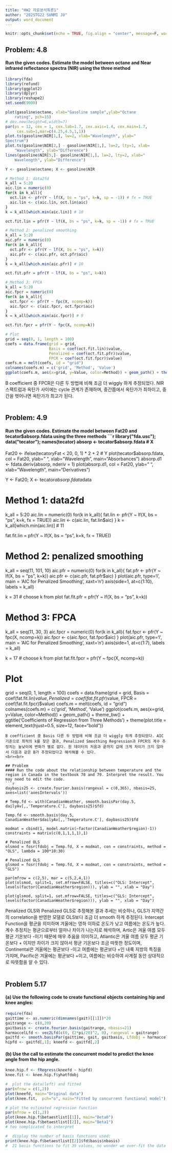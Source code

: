 ```yaml
---
title: "HW2 자료분석특론1"
author: "202STG22 SUNMI JU"
output: word_document
---
```


```r
knitr::opts_chunk$set(echo = TRUE, fig.align = "center", message=F, warning=F, fig.height = 4.5, fig.width = 6) 
```

## Problem: 4.8
#### Run the given codes. Estimate the model between octane and Near infrared reflectance spectra (NIR) using the three method
```r
library(fda)
library(refund)
library(ggplot2)
library(dplyr)
library(reshape2)
set.seed(9000)

plot(gasoline$octane, xlab="Gasoline sample",ylab="Octane
    rating", pch=15)
# dev.new(height=6,width=7)
par(ps = 12, cex = 1, cex.lab=1.7, cex.axis=1.4, cex.main=1.7,
     cex.sub=1,mar=c(4.25,4.5,1,1))
plot.ts(gasoline$NIR[1,], lw=2, xlab="Wavelength", ylab="
Spectrum")
plot.ts(gasoline$NIR[2,] - gasoline$NIR[1,], lw=2, lty=1, xlab=
    "Wavelength", ylab="Difference")
lines(gasoline$NIR[5,]- gasoline$NIR[1,], lw=2, lty=2, xlab="
    Wavelength", ylab="Difference")

Y <- gasoline$octane; X <- gasoline$NIR

# Method 1: data2fd
k_all = 5:20
aic.lin = numeric(0)
for(k in k_all){
  oct.lin <- pfr(Y ~ lf(X, bs = "ps", k=k, sp = -1)) # fx = TRUE
  aic.lin <- c(aic.lin, oct.lin$aic)
}
k = k_all[which.min(aic.lin)] # 10

oct.fit.lin = pfr(Y ~ lf(X, bs = "ps", k=k, sp = -1)) # fx = TRUE

# Method 2: penalized smoothing
k_all = 5:20
aic.pfr = numeric(0)
for(k in k_all){
  oct.pfr <- pfr(Y ~ lf(X, bs = "ps", k=k))
  aic.pfr <- c(aic.pfr, oct.pfr$aic)
}
k = k_all[which.min(aic.pfr)] # 10

oct.fit.pfr = pfr(Y ~ lf(X, bs = "ps", k=k))

# Method 3: FPCA
k_all = 5:20
aic.fpcr = numeric(0)
for(k in k_all){
  oct.fpcr <- pfr(Y ~ fpc(X, ncomp=k))
  aic.fpcr <- c(aic.fpcr, oct.fpcr$aic)
}
k = k_all[which.min(aic.fpcr)] # 9

oct.fit.fpcr = pfr(Y ~ fpc(X, ncomp=k)) 

# Plot
grid = seq(0, 1, length = 100)
coefs = data.frame(grid = grid,
                   Basis = coef(oct.fit.lin)$value,
                   Penalized = coef(oct.fit.pfr)$value,
                   FPCR = coef(oct.fit.fpcr)$value)
coefs.m = melt(coefs, id = "grid")
colnames(coefs.m) = c('grid', 'Method', 'Value')
ggplot(coefs.m, aes(x=grid, y=Value, color=Method)) + geom_path() + theme_bw() + ggtitle('Coefficients of Regression from Three Methods') + theme(plot.title = element_text(hjust=0.5, size=12, face="bold"))
```
B coefficient 중 FPCR은 다른 두 방법에 비해 조금 더 wiggly 하게 추정되었다. NIR 스팩트럼과 옥탄가 사이에는 cycle 관계가 존재하며, 중간쯤에서 옥탄가가 최하이고, 중간을 벗어나면 옥탄가가 최고가 된다.
<br><br>

## Problem: 4.9
#### Run the given codes. Estimate the model between Fat20 and tecator$absorp.fdata using the three methods
```r
library("fda.usc");  data("tecator");  names(tecator)
absorp <- tecator$absorp.fdata # X
Fat20 <- ifelse(tecator$y$Fat < 20, 0, 1) * 2 + 2 # Y
plot(tecator$absorp.fdata, col = Fat20, ylab=" ",
xlab="Wavelength", main="Absorbances")
absorp.d1 <- fdata.deriv(absorp, nderiv = 1)
plot(absorp.d1, col = Fat20, ylab=" ",
xlab="Wavelength", main="Derivatives")

Y <- Fat20; X <- tecator$absorp.fdata$data

# Method 1: data2fd
k_all = 5:20
aic.lin = numeric(0)
for(k in k_all){
  fat.lin <- pfr(Y ~ lf(X, bs = "ps", k=k, fx = TRUE))
  aic.lin <- c(aic.lin, fat.lin$aic)
}
k = k_all[which.min(aic.lin)] # 11

fat.fit.lin = pfr(Y ~ lf(X, bs = "ps", k=k, fx = TRUE))

# Method 2: penalized smoothing
k_all = seq(11, 101, 10)
aic.pfr = numeric(0)
for(k in k_all){
  fat.pfr <- pfr(Y ~ lf(X, bs = "ps", k=k))
  aic.pfr <- c(aic.pfr, fat.pfr$aic)
}
plot(aic.pfr, type='l', main = 'AIC for Penalized Smoothing', xaxt='n')
axis(side=1, at=c(1:10), labels = k_all)

k = 31 # choose k from plot
fat.fit.pfr = pfr(Y ~ lf(X, bs = "ps", k=k))

# Method 3: FPCA
k_all = seq(11, 30, 3)
aic.fpcr = numeric(0)
for(k in k_all){
  fat.fpcr <- pfr(Y ~ fpc(X, ncomp=k))
  aic.fpcr <- c(aic.fpcr, fat.fpcr$aic)
}
plot(aic.pfr, type='l', main = 'AIC for Penalized Smoothing', xaxt='n')
axis(side=1, at=c(1:7), labels = k_all)

k = 17 # choose k from plot
fat.fit.fpcr = pfr(Y ~ fpc(X, ncomp=k)) 

# Plot
grid = seq(0, 1, length = 100)
coefs = data.frame(grid = grid,
                   Basis = coef(fat.fit.lin)$value,
                   Penalized = coef(fat.fit.pfr)$value,
                   FPCR = coef(fat.fit.fpcr)$value)
coefs.m = melt(coefs, id = "grid")
colnames(coefs.m) = c('grid', 'Method', 'Value')
ggplot(coefs.m, aes(x=grid, y=Value, color=Method)) + geom_path() + theme_bw() + ggtitle('Coefficients of Regression from Three Methods') + theme(plot.title = element_text(hjust=0.5, size=12, face="bold"))
```
B coefficient 중 Basis 다른 두 방법에 비해 조금 더 wiggly 하게 추정되었다. AIC 기준으로 최적의 k를 찾은 결과, Penalized Smoothing Regression과 FPCR의 계수 추정치는 높낮이에 변화가 별로 없다. 원 데이터의 처음과 끝까지 값에 크게 차이가 크지 않아서 다음과 같은 B가 추정되었다고 해석해볼 수 있다.
<br><br>

## Problem
#### Run the code about the relationship between temperature and the region in Canada in the textbook 78 and 79. Interpret the result. You may need to edit the code.
```r
daybasis25 <- create.fourier.basis(rangeval = c(0,365), nbasis=25, axes=list('axesIntervals'))

# Temp.fd <- with(CanadianWeather, smooth.basisPar(day.5, dailyAv[,,'Temperature.C'], daybasis25)$fd)

Temp.fd <- smooth.basis(day.5, CanadianWeather$dailyAv[,,'Temperature.C'], daybasis25)$fd

modmat = cbind(1, model.matrix(~factor(CanadianWeather$region)-1))
constraints = matrix(c(0,1,1,1,1),1)

# Penalized OLS
olsmod = fosr(fdobj = Temp.fd, X = modmat, con = constraints, method = "OLS", lambda = 100*10:30)

# Penalized GLS
glsmod = fosr(fdobj = Temp.fd, X = modmat, con = constraints, method = "GLS")

par(mfrow = c(2,5), mar = c(5,2,4,1))
plot(olsmod, split=1, set.mfrow=FALSE, titles=c("OLS: Intercept", levels(factor(CanadianWeather$region))), ylab = "", xlab = "Day")

plot(glsmod, split=1, set.mfrow=FALSE, titles=c("GLS: Intercept", levels(factor(CanadianWeather$region))), ylab = "", xlab = "Day")
```
Penalized OLS와 Penalized GLS로 추정해본 결과 추세는 비슷하나, GLS가 지역간의 correlation을 반영한 모델로 OLS보다 조금 더 smooth 하게 추정된다. Intercept Function을 평균을 의미하며 겨울에는 영하 이하로 온도가 낮고 여름에는 온도가 높다. 계수 추정치는 평균으로부터 얼마나 차이가 나는지로 해석하며, Artic은 겨울 여름 모두 평균 기온보다 -이기 때문에 매우 추움을 의미하고, Atlantic은 겨울 여름 모두 평균 기온보다 + 이지만 차이가 크지 않아서 평균 기온보다 조금 따뜻한 정도이며, Continental은 겨울에는 평균보다 -이고 여름에는 평균보다 +인 내륙 지방의 특징을 가지며, Pacific은 겨울에는 평균보다 +이고, 여름에는 비슷하여 사계절 동안 상대적으로 따뜻함을 알 수 있다.
<br><br>

## Problem 5.17
#### (a) Use the following code to create functional objects containing hip and knee angles:
```r
require(fda)
gaittime <- as.numeric(dimnames(gait)[[1]])*20
gaitrange <- c(0,20)
gaitbasis <- create.fourier.basis(gaitrange, nbasis=21)
harmaccelLfd <- vec2Lfd(c(0, (2*pi/20)^2, 0), rangeval = gaitrange)
gaitfd <- smooth.basisPar(gaittime, gait, gaitbasis, Lfdobj = harmaccelLfd, lambda = 1e-2)$fd
hipfd <- gaitfd[,1]; kneefd <- gaitfd[,2]
```

#### (b) Use the call to estimate the concurrent model to predict the knee angle from the hip angle.
```r
knee.hip.f <- fRegress(kneefd ~ hipfd)
knee.fit <- knee.hip.f$yhatfdobj

#  plot the data(left) and fitted
par(mfrow = c(1,2))
plot(kneefd, main="Original data")
plot(knee.fit,  pch="o", main="Fitted by concurrent functional model")

# plot the estimated regression function
par(mfrow = c(1,2))
plot(knee.hip.f$betaestlist[[1]], main="Beta0")
plot(knee.hip.f$betaestlist[[2]], main="Beta1")
# too complicated to interpret

#  display the number of basis functions used:
print(knee.hip.f$betaestlist[[2]]$fd$basis$nbasis)
#  21 basis functions to fit 39 values, no wonder we over-fit the data
```

